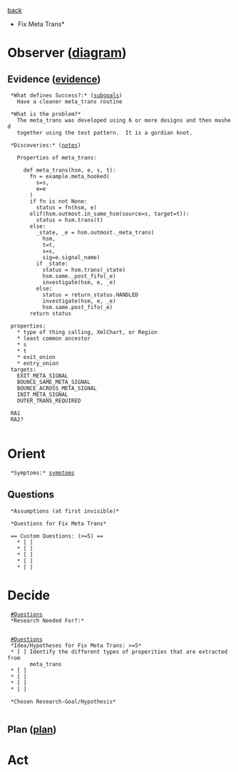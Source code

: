 [[subgoals.parallel|back]]
*Fix Meta Trans*
= Observer ([[local:C:/Vim8.2/.vim/ooda.pdf|diagram]]) = 
== Evidence ([[evidence.fix_meta_trans|evidence]]) ==

  *What defines Success?:* ([[subgoals.fix_meta_trans|subgoals]])
    Have a cleaner meta_trans routine

  *What is the problem?*
    The meta_trans was developed using 6 or more designs and then mashed
    together using the test pattern.  It is a gordian knot.

  *Discoveries:* ([[notes.fix_meta_trans|notes]])

    Properties of meta_trans:

      def meta_trans(hsm, e, s, t):
        fn = example.meta_hooked(
          s=s,
          e=e
        )
        if fn is not None:
          status = fn(hsm, e)
        elif(hsm.outmost.in_same_hsm(source=s, target=t)):
          status = hsm.trans(t)
        else:
          _state, _e = hsm.outmost._meta_trans(
            hsm,
            t=t,
            s=s,
            sig=e.signal_name)
          if _state:
            status = hsm.trans(_state)
            hsm.same._post_fifo(_e)
            investigate(hsm, e, _e)
          else:
            status = return_status.HANDLED
            investigate(hsm, e, _e)
            hsm.same.post_fifo(_e)
        return status

  properties:
    * type of thing calling, XmlChart, or Region
    * least common ancestor
    * s
    * t
    * exit_onion
    * entry_onion
  targets:
    EXIT_META_SIGNAL
    BOUNCE_SAME_META_SIGNAL
    BOUNCE_ACROSS_META_SIGNAL
    INIT_META_SIGNAL
    OUTER_TRANS_REQUIRED

  RA1
  RA2?
    

= Orient =
  *Symptoms:* [[symptoms.fix_meta_trans|symptoms]]

== Questions ==

  *Assumptions (at first invisible)*

  *Questions for Fix Meta Trans*

  == Custom Questions: (>=5) ==
    * [ ] 
    * [ ] 
    * [ ] 
    * [ ] 
    * [ ] 

= Decide =
  [[#Questions]]
  *Research Needed For?:*
    

  [[#Questions]]
  *Idea/Hypotheses for Fix Meta Trans: >=5*
  * [ ] Identify the different types of properities that are extracted from
        meta_trans
  * [ ] 
  * [ ] 
  * [ ] 
  * [ ] 

  *Chosen Research-Goal/Hypothesis*
    

== Plan ([[plan.fix_meta_trans|plan]]) ==

= Act =
  

